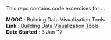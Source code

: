 

This repo contains code excercises for ...

**MOOC** : Building Data Visualization Tools  
**Link** : [Building Data Visualization Tools](https://www.coursera.org/learn/r-data-visualization/home/week/1)  
**Date Started** : 3 Jan '17